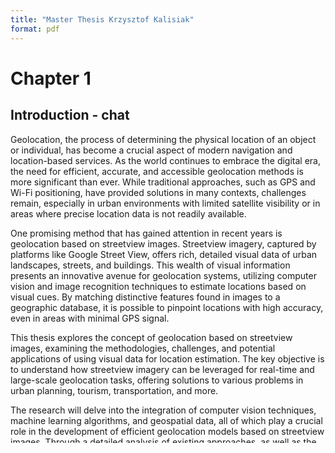 ```yaml
---
title: "Master Thesis Krzysztof Kalisiak"
format: pdf
---
```


# Chapter 1

## Introduction - chat

Geolocation, the process of determining the physical location of an object or individual, has become a crucial aspect of modern navigation and location-based services. As the world continues to embrace the digital era, the need for efficient, accurate, and accessible geolocation methods is more significant than ever. While traditional approaches, such as GPS and Wi-Fi positioning, have provided solutions in many contexts, challenges remain, especially in urban environments with limited satellite visibility or in areas where precise location data is not readily available.

One promising method that has gained attention in recent years is geolocation based on streetview images. Streetview imagery, captured by platforms like Google Street View, offers rich, detailed visual data of urban landscapes, streets, and buildings. This wealth of visual information presents an innovative avenue for geolocation systems, utilizing computer vision and image recognition techniques to estimate locations based on visual cues. By matching distinctive features found in images to a geographic database, it is possible to pinpoint locations with high accuracy, even in areas with minimal GPS signal.

This thesis explores the concept of geolocation based on streetview images, examining the methodologies, challenges, and potential applications of using visual data for location estimation. The key objective is to understand how streetview imagery can be leveraged for real-time and large-scale geolocation tasks, offering solutions to various problems in urban planning, tourism, transportation, and more.

The research will delve into the integration of computer vision techniques, machine learning algorithms, and geospatial data, all of which play a crucial role in the development of efficient geolocation models based on streetview images. Through a detailed analysis of existing approaches, as well as the development of novel methodologies, this thesis aims to contribute to the advancement of the field, providing a comprehensive understanding of the potential and limitations of this innovative approach to geolocation.

In summary, this thesis presents an investigation into the use of streetview images for geolocation, focusing on how visual data can supplement traditional geolocation methods and provide a new dimension of accuracy and efficiency. The work is intended to inspire future research and applications that harness the power of imagery and geospatial data to enhance location-based services and technologies.

## 1.1 Motivation

the motivation for this thesis is rooted in the desire to explore how streetview images can be harnessed as a viable and powerful tool for geolocation. This research is driven by the goal of developing a deeper understanding of how visual information can complement traditional geolocation systems, and to provide innovative solutions to longstanding challenges in positioning technologies.

## 1.2 Objectives

The objective of this thesis will be to propose a solution to a geolocation problem leveraging state-of-the art methods and explore further development possibilities. Additionally all resulting materials are gonna be easily availible for further use.

## 1.3 Structure of the thesis

# Chapter 2

## State of the art

Even though the main problem of this work still hasn’t been resolved, there are some
attempts at trying to solve it. In this chapter we will go over relevant work on the geolocation.

## 2.1 Literature review

One early approach, proposed by Hays and Efros (2008), used landmark recognition in images to estimate the location of a camera. They developed a method to associate specific visual features with geographic locations, which was further improved by incorporating image matching techniques that use keypoints in images to find similarities across large datasets. For features extracted for the algorithm one can distinguish line features, Gist Descriptors and Geometric Context, later on autors used Nearest Neighbors algoritms achiving up to 16% of accuracy understood as whether real location lies within 200km of best estimate.

Further projects include usage of Deep Neural Networks, mailny in CNN configuration, Theethira and Ravindranath (2020) developed a CNN/LSTM model whose goal was to predict one of the 243 USA grid cells, they used 29160 pictures / 9720 locations as each location are 3 120 degree photos. There were 2 models tested, one with pretrained ResNet model and one with trained ResNet model, neither of them performed siginificantly well with best model consisting of pretrained ResNet achieved average error of 1900 kilometers. For reasons of such pure performance authors considered short model training (only 20 epochs).

There were also few proposed solutions published on Github like Stelath (2022) who trained model with 50k photos and also based on ResNet again not achiving any significanly good accuracy.

Most recent and most successfull solution was proposed by Haas, Skreta, Alberti and Finn (2024) with their remarkably good paper called "PIGEON". In their work authors leveraged CLIP feature extractor, introudced new loss function which's goal was to emulate regression like information transfer between different classes of categorical classifier. Autors used 400k photos from all around the world (100k locations, each described by 4 90degree photo). Their acheieved accuracy was 91.96% on country level prediction and 251.6 km mean error.

## 2.2 Data description

For purpose of model developemnt multiple datasets were gathered including photo database, regional GDP data and meteorological data.

### 2.2.1 Administrative bounding data

In order to define bounding areas as well as to allow assignment of each sampled point to its corresponding 'subregion'. Nomenclature of territorial units for statistics - NUTS classification was selected as proper clustering engine. Modelling level, previously called subregion is NUTS 3 level classification. It consists of 1165 regions carefully defined in order to allow for framing of UE regional policies and carrying out socio-econmic analyses of the regions. Therefore each region can be treated as somehow homogenous.

### 2.2.2 Street View data wrangling

Street View data had been gathered with usage of Google Street View Static API, such API allows to download closest image to provided geographical coordinates, its functionality supports size up to 640x640 and FOV up to 120 degrees, almost all availible points have availible full panorama.

Areas valid for sampling were defined as those covered by NUTS dataset, namely those countries are:

AT
BE
BG
CY
CZ
DE
DK
EE
EL
ES
FI
FR
HR
HU
IE
IT
LT
LU
LV
MT
NL
PL
PT
RO
SE
SI
SK


Before sampling points and download them via API there was a process to generate sampling density, for best quality of infered information sampling density shouldn't be uniform. Such apporach has 2 main limitations;

1. Majority of teritory of Europe are actually rural areas without any significant learnable beta (features) for model to train on. Best case scenario would be to have some sort of 50:50 split between rural and urban areas.
2. Not in every country coverage of streetview is equall, there are many countries with scathered coverage like Germany, Serbia, Albania etc, for such countries uniform sampling density wouldn't work as they would be highly underepresented.

The resulting soution will consist of 2 steps:

1. Uniform load with each country selection probability being proportional to it's size in comparison to Europe (all sampled regions).
2. Uniform load from areas marked as 'Urban Morphological Zones' from European Enviromental Agency with each country selection probability being proportional to it's size in comparison to Europe (all sampled regions).






```python
print('dupa')

